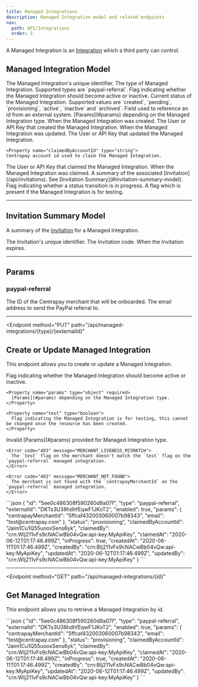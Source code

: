 ```yaml
---
title: Managed Integrations
description: Managed Integration model and related endpoints
nav:
  path: API/Integrations
  order: 3
---
```


A Managed Integration is an [Integration](/api/integrations)  which a third party can control.

## Managed Integration Model


<Properties>
  <Property name="id" type="string">
    The Managed Integration's unique identifier.
  </Property>

  <Property name="type" type="string">
    The type of Managed Integration. Supported types are `paypal-referral`.
  </Property>

  <Property name="enabled" type="boolean">
    Flag indicating whether the Managed Integration should become active or inactive.
  </Property>

  <Property name="status" type="string">
    Current status of the Managed Integration. Supported values are `created`, `pending`, `provisioning`, `active`, `inactive` and `archived`.
  </Property>

  <Property name="externalId" type="string">
    Field used to reference an id from an external system.
  </Property>

  <Property name="params" type="object">
    [Params](#params) depending on the Managed Integration type.
  </Property>

  <Property name="createdAt" type="timestamp">
    When the Managed Integration was created.
  </Property>

  <Property name="createdBy" type="crn">
    The User or API Key that created the Managed Integration.
  </Property>

  <Property name="updatedAt" type="timestamp">
    When the Managed Integration was updated.
  </Property>

  <Property name="updatedBy" type="crn">
    The User or API Key that updated the Managed Integration.
  </Property>

    <Property name="claimedByAccountId" type="string">
    Centrapay account id used to claim the Managed Integration.
  </Property>

  <Property name="claimedBy" type="crn">
    The User or API Key that claimed the Managed Integration.
  </Property>

  <Property name="claimedAt" type="timestamp">
    When the Managed Integration was claimed.
  </Property>

  <Property name="invitation" type="object">
    A summary of the associated [Invitation](/api/invitations). See [Invitation Summary](#invitation-summary-model).
  </Property>

  <Property name="inProgress" type="boolean">
    Flag indicating whether a status transition is in progress.
  </Property>

  <Property name="test" type="boolean">
    A flag which is present if the Managed Integration is for testing.
  </Property>
</Properties>

---

## Invitation Summary Model

A summary of the [Invitation](/api/invitations) for a Managed Integration.


<Properties>
  <Property name="id" type="string">
    The Invitation's unique identifier.
  </Property>

  <Property name="code" type="string">
    The Invitation code.
  </Property>

  <Property name="expiresAt" type="timestamp">
    When the Invitation expires.
  </Property>
</Properties>

---

## Params

### paypal-referral

<Properties>
  <Property name="centrapayMerchantId" type="string">
    The ID of the Centrapay merchant that will be onboarded.
  </Property>

  <Property name="email" type="string">
    The email address to send the PayPal referral to.
  </Property>
</Properties>

---

<Endpoint
  method="PUT"
  path="/api/managed-integrations/{type}/{externalId}"
>
  ## Create or Update Managed Integration

  This endpoint allows you to create or update a Managed Integration.

  <Properties>
    <Property name="enabled" type="boolean" required>
      Flag indicating whether the Managed Integration should become active or inactive.
    </Property>

    <Property name="params" type="object" required>
      [Params](#params) depending on the Managed Integration type.
    </Property>

    <Property name="test" type="boolean">
      Flag indicating the Managed Integration is for testing, this cannot be changed once the resource has been created.
    </Property>
  </Properties>

  <Properties heading="Errors">
    <Error code="400" message="INVALID_PARAMS">
      Invalid [Params](#params) provided for Managed Integration type.
    </Error>

    <Error code="403" message="MERCHANT_LIVENESS_MISMATCH">
      The `test` flag on the merchant doesn't match the `test` flag on the `paypal-referral` managed integration.
    </Error>

    <Error code="403" message="MERCHANT_NOT_FOUND">
      The merchant is not found with the `centrapayMerchantId` on the `paypal-referral` managed integration.
    </Error>
  </Properties>

  <RequestCodePanel slot="code-examples" filename="managed-integrations-create-or-update" />

  <CodePanel slot="code-examples" title="Response">
    ```json
    {
      "id": "5ee0c486308f590260d9a07f",
      "type": "paypal-referral",
      "externalId": "DKTs3U38hdhfEqwF1JKoT2",
      "enabled": true,
      "params": {
        "centrapayMerchantId": "5ffcaf432003060007b98343",
        "email": "test@centrapay.com"
      },
      "status": "provisioning",
      "claimedByAccountId": "Jaim1Cu1Q55uooxSens6yk",
      "claimedBy": "crn:WIj211vFs9cNACwBb04vQw:api-key:MyApiKey",
      "claimedAt": "2020-06-12T01:17:46.499Z",
      "inProgress": true,
      "createdAt": "2020-06-11T01:17:46.499Z",
      "createdBy": "crn:BIj211vFs9cNACwBb04vQw:api-key:MyApiKey",
      "updatedAt": "2020-06-12T01:17:46.499Z",
      "updatedBy": "crn:WIj211vFs9cNACwBb04vQw:api-key:MyApiKey"
    }
    ```
  </CodePanel>

</Endpoint>

---

<Endpoint
  method="GET"
  path="/api/managed-integrations/{id}"
>
  ## Get Managed Integration

  This endpoint allows you to retrieve a Managed Integration by id.

  <RequestCodePanel slot="code-examples" filename="managed-integrations-get" />

  <CodePanel slot="code-examples" title="Response">
    ```json
    {
      "id": "5ee0c486308f590260d9a07f",
      "type": "paypal-referral",
      "externalId": "DKTs3U38hdhfEqwF1JKoT2",
      "enabled": true,
      "params": {
        "centrapayMerchantId": "5ffcaf432003060007b98343",
        "email": "test@centrapay.com"
      },
      "status": "provisioning",
      "claimedByAccountId": "Jaim1Cu1Q55uooxSens6yk",
      "claimedBy": "crn:WIj211vFs9cNACwBb04vQw:api-key:MyApiKey",
      "claimedAt": "2020-06-12T01:17:46.499Z",
      "inProgress": true,
      "createdAt": "2020-06-11T01:17:46.499Z",
      "createdBy": "crn:BIj211vFs9cNACwBb04vQw:api-key:MyApiKey",
      "updatedAt": "2020-06-12T01:17:46.499Z",
      "updatedBy": "crn:WIj211vFs9cNACwBb04vQw:api-key:MyApiKey"
    }
    ```
  </CodePanel>

</Endpoint>
